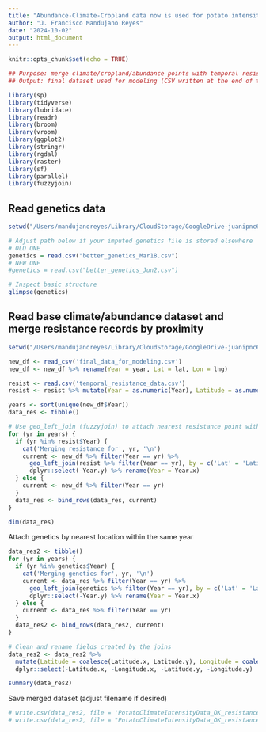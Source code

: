 ```yaml
---
title: "Abundance-Climate-Cropland data now is used for potato intensity calculation, resistance and genetics "
author: "J. Francisco Mandujano Reyes"
date: "2024-10-02"
output: html_document
---
```


```r
knitr::opts_chunk$set(echo = TRUE)

## Purpose: merge climate/cropland/abundance points with temporal resistance records and nearest genetics
## Output: final dataset used for modeling (CSV written at the end of the script)

library(sp)
library(tidyverse)
library(lubridate)
library(readr)
library(broom)
library(vroom)
library(ggplot2)
library(stringr)
library(rgdal)
library(raster)
library(sf)
library(parallel)
library(fuzzyjoin)
```

## Read genetics data
```r
setwd("/Users/mandujanoreyes/Library/CloudStorage/GoogleDrive-juanipnc6@gmail.com/My Drive/PhD/JunZhu_WNS/Pest_resistance/FINAL_CODE/input_data")

# Adjust path below if your imputed genetics file is stored elsewhere
# OLD ONE
genetics = read.csv("better_genetics_Mar18.csv")
# NEW ONE
#genetics = read.csv("better_genetics_Jun2.csv")

# Inspect basic structure
glimpse(genetics)
```

## Read base climate/abundance dataset and merge resistance records by proximity
```r
setwd("/Users/mandujanoreyes/Library/CloudStorage/GoogleDrive-juanipnc6@gmail.com/My Drive/PhD/JunZhu_WNS/Pest_resistance/FINAL_CODE/input_data")

new_df <- read_csv('final_data_for_modeling.csv')
new_df <- new_df %>% rename(Year = year, Lat = lat, Lon = lng)

resist <- read.csv('temporal_resistance_data.csv')
resist <- resist %>% mutate(Year = as.numeric(Year), Latitude = as.numeric(Latitude), Longitude = as.numeric(Longitude)) %>% drop_na()

years <- sort(unique(new_df$Year))
data_res <- tibble()

# Use geo_left_join (fuzzyjoin) to attach nearest resistance point within 0.2 km for each year
for (yr in years) {
  if (yr %in% resist$Year) {
    cat('Merging resistance for', yr, '\n')
    current <- new_df %>% filter(Year == yr) %>%
      geo_left_join(resist %>% filter(Year == yr), by = c('Lat' = 'Latitude', 'Lon' = 'Longitude'), max_dist = 0.2, unit = 'km') %>%
      dplyr::select(-Year.y) %>% rename(Year = Year.x)
  } else {
    current <- new_df %>% filter(Year == yr)
  }
  data_res <- bind_rows(data_res, current)
}

dim(data_res)
```

Attach genetics by nearest location within the same year

```r
data_res2 <- tibble()
for (yr in years) {
  if (yr %in% genetics$Year) {
    cat('Merging genetics for', yr, '\n')
    current <- data_res %>% filter(Year == yr) %>%
      geo_left_join(genetics %>% filter(Year == yr), by = c('Lat' = 'Latitude', 'Lon' = 'Longitude'), max_dist = 0.2, unit = 'km') %>%
      dplyr::select(-Year.y) %>% rename(Year = Year.x)
  } else {
    current <- data_res %>% filter(Year == yr)
  }
  data_res2 <- bind_rows(data_res2, current)
}

# Clean and rename fields created by the joins
data_res2 <- data_res2 %>%
  mutate(Latitude = coalesce(Latitude.x, Latitude.y), Longitude = coalesce(Longitude.x, Longitude.y)) %>%
  dplyr::select(-Latitude.x, -Longitude.x, -Latitude.y, -Longitude.y)

summary(data_res2)
```

Save merged dataset (adjust filename if desired)
```r
# write.csv(data_res2, file = 'PotatoClimateIntensityData_OK_resistance_better_genetics_Nursultan_vars_Jun2_old_gen.csv', row.names = FALSE)
# write.csv(data_res2, file = "PotatoClimateIntensityData_OK_resistance_better_genetics_Nursultan_vars_Jun2.csv", row.names=FALSE)

```
